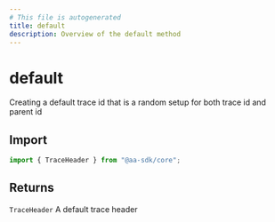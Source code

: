 ```yaml
---
# This file is autogenerated
title: default
description: Overview of the default method
---
```


# default

Creating a default trace id that is a random setup for both trace id and parent id

## Import

```ts
import { TraceHeader } from "@aa-sdk/core";
```

## Returns

`TraceHeader`
A default trace header
